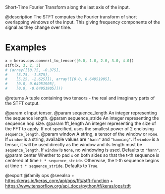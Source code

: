 Short-Time Fourier Transform along the last axis of the input.

@description
The STFT computes the Fourier transform of short overlapping windows of the
input. This giving frequency components of the signal as they change over
time.

# Examples
```python
x = keras.ops.convert_to_tensor([0.0, 1.0, 2.0, 3.0, 4.0])
stft(x, 3, 2, 3)
# (array([[0.75, -0.375],
#    [3.75, -1.875],
#    [5.25, -2.625]]), array([[0.0, 0.64951905],
#    [0.0, 0.64951905],
#    [0.0, -0.64951905]]))
```

@returns
A tuple containing two tensors - the real and imaginary parts of the
STFT output.

@param x Input tensor.
@param sequence_length An integer representing the sequence length.
@param sequence_stride An integer representing the sequence hop size.
@param fft_length An integer representing the size of the FFT to apply. If not
    specified, uses the smallest power of 2 enclosing `sequence_length`.
@param window A string, a tensor of the window or `None`. If `window` is a
    string, available values are `"hann"` and `"hamming"`. If `window`
    is a tensor, it will be used directly as the window and its length
    must be `sequence_length`. If `window` is `None`, no windowing is
    used. Defaults to `"hann"`.
@param center Whether to pad `x` on both sides so that the t-th sequence is
    centered at time `t * sequence_stride`. Otherwise, the t-th sequence
    begins at time `t * sequence_stride`. Defaults to `True`.

@export
@family ops
@seealso
+ <https:/keras.io/keras_core/api/ops/fft#stft-function>
+ <https://www.tensorflow.org/api_docs/python/tf/keras/ops/stft>
